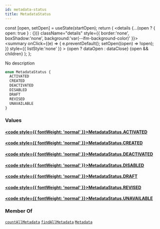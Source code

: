 ```yaml
---
id: metadata-status
title: MetadataStatus
---
```









  const [open, setOpen] = useState(startOpen);
  return (
    <details {...(open ? { open: true } : {})} className="details" style={{ border:'none', boxShadow:'none', background:'var(--ifm-background-color)' }}>
      <summary
        onClick={(e) => {
          e.preventDefault();
          setOpen((open) => !open);
        }}
        style={{ listStyle:'none' }}
      >
      {open ? dataOpen : dataClose}
      </summary>
      {open && children}
    </details>
  );
};








No description


```graphql
enum MetadataStatus {
  ACTIVATED
  CREATED
  DEACTIVATED
  DISABLED
  DRAFT
  REVISED
  UNAVAILABLE
}
```




### Values

#### [<code style={{ fontWeight: 'normal' }}>MetadataStatus.<b>ACTIVATED</b></code>](#)  
> 
> 
> 
> 

#### [<code style={{ fontWeight: 'normal' }}>MetadataStatus.<b>CREATED</b></code>](#)  
> 
> 
> 
> 

#### [<code style={{ fontWeight: 'normal' }}>MetadataStatus.<b>DEACTIVATED</b></code>](#)  
> 
> 
> 
> 

#### [<code style={{ fontWeight: 'normal' }}>MetadataStatus.<b>DISABLED</b></code>](#)  
> 
> 
> 
> 

#### [<code style={{ fontWeight: 'normal' }}>MetadataStatus.<b>DRAFT</b></code>](#)  
> 
> 
> 
> 

#### [<code style={{ fontWeight: 'normal' }}>MetadataStatus.<b>REVISED</b></code>](#)  
> 
> 
> 
> 

#### [<code style={{ fontWeight: 'normal' }}>MetadataStatus.<b>UNAVAILABLE</b></code>](#)  
> 
> 
> 
> 





### Member Of

[`countAllMetadata`](/sodixapi/api/queries/count-all-metadata)  <Badge class="badge badge--secondary" text="query"/><Bullet />[`findAllMetadata`](/sodixapi/api/queries/find-all-metadata)  <Badge class="badge badge--secondary" text="query"/><Bullet />[`Metadata`](/sodixapi/types/objects/metadata)  <Badge class="badge badge--secondary" text="object"/>

